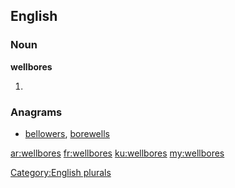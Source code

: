 ==English==

===Noun===
'''wellbores'''

# {{plural of|[[wellbore]]}}

===Anagrams===
* [[bellowers#English|bellowers]], [[borewells#English|borewells]]

[[Category:English plurals]]

[[ar:wellbores]]
[[fr:wellbores]]
[[ku:wellbores]]
[[my:wellbores]]